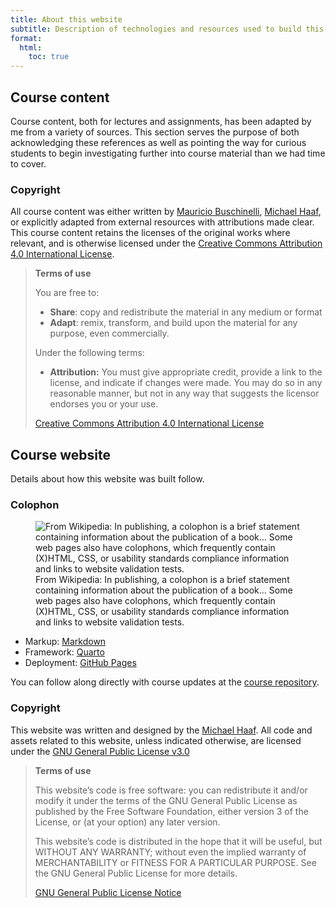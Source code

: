 ```yaml
---
title: About this website
subtitle: Description of technologies and resources used to build this website. Acknowledgements, copyright, terms of use, etc. can be found on this page.
format:
  html:
    toc: true
---
```


## Course content

Course content, both for lectures and assignments, has been adapted by me from a variety of sources. This section serves the purpose of both acknowledging these references as well as pointing the way for curious students to begin investigating further into course material than we had time to cover.

### Copyright

All course content was either written by [Mauricio Buschinelli](https://github.com/maubuz), [Michael Haaf](https://github.com/michaelhaaf), or explicitly adapted from external resources with attributions made clear. This course content retains the licenses of the original works where relevant, and is otherwise licensed under the [Creative Commons Attribution 4.0 International License](https://creativecommons.org/licenses/by/4.0/).

> **Terms of use**
>
> You are free to:
>
>   - **Share**: copy and redistribute the material in any medium or format
>   - **Adapt**: remix, transform, and build upon the material for any purpose, even commercially.
>
> Under the following terms:
>
>  - **Attribution:** You must give appropriate credit, provide a link to the license, and indicate if changes were made. You may do so in any reasonable manner, but not in any way that suggests the licensor endorses you or your use.
>
> [Creative Commons Attribution 4.0 International License](https://creativecommons.org/licenses/by/4.0/)

## Course website

Details about how this website was built follow.

### Colophon

![From Wikipedia: In publishing, a colophon is a brief statement containing information about the publication of a book... Some web pages also have colophons, which frequently contain (X)HTML, CSS, or usability standards compliance information and links to website validation tests.](assets/colophon.jpg)

- Markup: [Markdown](https://daringfireball.net/projects/markdown/)
- Framework: [Quarto](https://quarto.org/)
- Deployment: [GitHub Pages](https://pages.github.com/)

You can follow along directly with course updates at the [course repository](https://github.com/john-abbott-college/6P3-Notes).

### Copyright

This website was written and designed by the [Michael Haaf](https://github.com/michaelhaaf). All code and assets related to this website, unless indicated otherwise, are licensed under the [GNU General Public License v3.0](https://github.com/michaelhaaf/2W6-W23/blob/main/LICENSE)

> **Terms of use**
>
> This website's code is free software: you can redistribute it and/or modify it under the terms of the GNU General Public License as published by the Free Software Foundation, either version 3 of the License, or (at your option) any later version.
>
> This website's code is distributed in the hope that it will be useful, but WITHOUT ANY WARRANTY; without even the implied warranty of MERCHANTABILITY or FITNESS FOR A PARTICULAR PURPOSE. See the GNU General Public License for more details.
>
>   [GNU General Public License Notice](https://www.gnu.org/licenses/gpl-howto.html)
